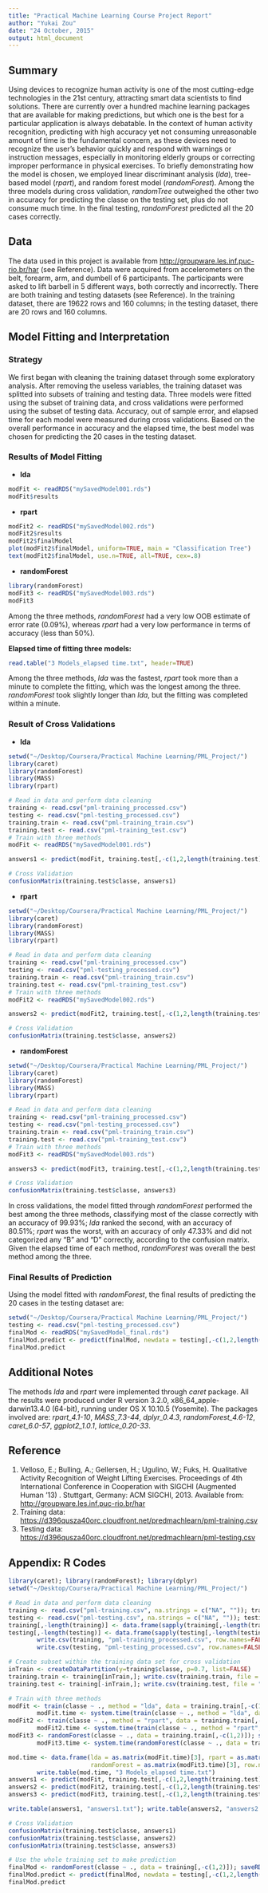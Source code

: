 ```yaml
---
title: "Practical Machine Learning Course Project Report"
author: "Yukai Zou"
date: "24 October, 2015"
output: html_document
---
```

## Summary
Using devices to recognize human activity is one of the most cutting-edge technologies in the 21st century, attracting smart data scientists to find solutions. There are currently over a hundred machine learning packages that are available for making predictions, but which one is the best for a particular application is always debatable. In the context of human activity recognition, predicting with high accuracy yet not consuming unreasonable amount of time is the fundamental concern, as these devices need to recognize the user's behavior quickly and respond with warnings or instruction messages, especially in monitoring elderly groups or correcting improper performance in physical exercises. To briefly demonstrating how the model is chosen, we employed linear discriminant analysis (*lda*), tree-based model (*rpart*), and random forest model (*randomForest*). Among the three models during cross validation, *randomTree* outweighed the other two in accuracy for predicting the classe on the testing set, plus do not consume much time. In the final testing, *randomForest* predicted all the 20 cases correctly.

## Data
The data used in this project is available from <http://groupware.les.inf.puc-rio.br/har> (see Reference). Data were acquired from accelerometers on the belt, forearm, arm, and dumbell of 6 participants. The participants were asked to lift barbell in 5 different ways, both correctly and incorrectly. There are both training and testing datasets (see Reference). In the training dataset, there are 19622 rows and 160 columns; in the testing dataset, there are 20 rows and 160 columns.

## Model Fitting and Interpretation
### Strategy
We first began with cleaning the training dataset through some exploratory analysis. After removing the useless variables, the training dataset was splitted into subsets of training and testing data. Three models were fitted using the subset of training data, and cross validations were performed using the subset of testing data. Accuracy, out of sample error, and elapsed time for each model were measured during cross validations. Based on the overall performance in accuracy and the elapsed time, the best model was chosen for predicting the 20 cases in the testing dataset.

### Results of Model Fitting
- **lda**
```r
modFit <- readRDS("mySavedModel001.rds")
modFit$results
```

- **rpart**
```r
modFit2 <- readRDS("mySavedModel002.rds")
modFit2$results
modFit2$finalModel
plot(modFit2$finalModel, uniform=TRUE, main = "Classification Tree")
text(modFit2$finalModel, use.n=TRUE, all=TRUE, cex=.8)
```

- **randomForest**
```r
library(randomForest)
modFit3 <- readRDS("mySavedModel003.rds")
modFit3
```

Among the three methods, *randomForest* had a very low OOB estimate of error rate (0.09%), whereas *rpart* had a very low performance in terms of accuracy (less than 50%).

**Elapsed time of fitting three models:**
```r
read.table("3 Models_elapsed time.txt", header=TRUE)
```
Among the three methods, *lda* was the fastest, *rpart* took more than a minute to complete the fitting, which was the longest among the three. *randomForest* took slightly longer than *lda*, but the fitting was completed within a minute.

### Result of Cross Validations
- **lda**
```r
setwd("~/Desktop/Coursera/Practical Machine Learning/PML_Project/")
library(caret)
library(randomForest)
library(MASS)
library(rpart)

# Read in data and perform data cleaning
training <- read.csv("pml-training_processed.csv")
testing <- read.csv("pml-testing_processed.csv")
training.train <- read.csv("pml-training_train.csv")
training.test <- read.csv("pml-training_test.csv")
# Train with three methods
modFit <- readRDS("mySavedModel001.rds")

answers1 <- predict(modFit, training.test[,-c(1,2,length(training.test))])

# Cross Validation
confusionMatrix(training.test$classe, answers1)
```

- **rpart**
```r
setwd("~/Desktop/Coursera/Practical Machine Learning/PML_Project/")
library(caret)
library(randomForest)
library(MASS)
library(rpart)

# Read in data and perform data cleaning
training <- read.csv("pml-training_processed.csv")
testing <- read.csv("pml-testing_processed.csv")
training.train <- read.csv("pml-training_train.csv")
training.test <- read.csv("pml-training_test.csv")
# Train with three methods
modFit2 <- readRDS("mySavedModel002.rds")

answers2 <- predict(modFit2, training.test[,-c(1,2,length(training.test))])

# Cross Validation
confusionMatrix(training.test$classe, answers2)
```

- **randomForest**
```r
setwd("~/Desktop/Coursera/Practical Machine Learning/PML_Project/")
library(caret)
library(randomForest)
library(MASS)
library(rpart)

# Read in data and perform data cleaning
training <- read.csv("pml-training_processed.csv")
testing <- read.csv("pml-testing_processed.csv")
training.train <- read.csv("pml-training_train.csv")
training.test <- read.csv("pml-training_test.csv")
# Train with three methods
modFit3 <- readRDS("mySavedModel003.rds")

answers3 <- predict(modFit3, training.test[,-c(1,2,length(training.test))])

# Cross Validation
confusionMatrix(training.test$classe, answers3)
```

In cross validations, the model fitted through *randomForest* performed the best among the three methods, classifying most of the classe correctly with an accuracy of 99.93%; *lda* ranked the second, with an accuracy of 80.51%; *rpart* was the worst, with an accuracy of only 47.33% and did not categorized any "B" and "D" correctly, according to the confusion matrix. Given the elapsed time of each method, *randomForest* was overall the best method among the three.

### Final Results of Prediction
Using the model fitted with *randomForest*, the final results of predicting the 20 cases in the testing dataset are:
```r
setwd("~/Desktop/Coursera/Practical Machine Learning/PML_Project/")
testing <- read.csv("pml-testing_processed.csv")
finalMod <- readRDS("mySavedModel_final.rds")
finalMod.predict <- predict(finalMod, newdata = testing[,-c(1,2,length(testing))])
finalMod.predict
```

## Additional Notes
The methods *lda* and *rpart* were implemented through *caret* package. All the results were produced under R version 3.2.0, x86\_64\_apple-darwin13.4.0 (64-bit), running under OS X 10.10.5 (Yosemite). The packages involved are: *rpart_4.1-10*, *MASS_7.3-44*, *dplyr_0.4.3*, *randomForest_4.6-12*, *caret_6.0-57*, *ggplot2_1.0.1*, *lattice_0.20-33*.

## Reference
1. Velloso, E.; Bulling, A.; Gellersen, H.; Ugulino, W.; Fuks, H. Qualitative Activity Recognition of Weight Lifting Exercises. Proceedings of 4th International Conference in Cooperation with SIGCHI (Augmented Human '13) . Stuttgart, Germany: ACM SIGCHI, 2013. Available from: <http://groupware.les.inf.puc-rio.br/har>
2. Training data: <https://d396qusza40orc.cloudfront.net/predmachlearn/pml-training.csv>
3. Testing data: <https://d396qusza40orc.cloudfront.net/predmachlearn/pml-testing.csv>

## Appendix: R Codes
```r
library(caret); library(randomForest); library(dplyr)
setwd("~/Desktop/Coursera/Practical Machine Learning/PML_Project/")

# Read in data and perform data cleaning
training <- read.csv("pml-training.csv", na.strings = c("NA", "")); training.NAlist <- grep("NA", training); training <- select(training, -training.NAlist)
testing <- read.csv("pml-testing.csv", na.strings = c("NA", "")); testing.NAlist <- grep("NA", testing); testing <- select(testing, -testing.NAlist)
training[,-length(training)] <- data.frame(sapply(training[,-length(training)], as.numeric))
testing[,-length(testing)] <- data.frame(sapply(testing[,-length(testing)], as.numeric))
        write.csv(training, "pml-training_processed.csv", row.names=FALSE)
        write.csv(testing, "pml-testing_processed.csv", row.names=FALSE)

# Create subset within the training data set for cross validation
inTrain <- createDataPartition(y=training$classe, p=0.7, list=FALSE)
training.train <- training[inTrain,]; write.csv(training.train, file = "pml-training_train.csv", row.names = FALSE)
training.test <- training[-inTrain,]; write.csv(training.test, file = "pml-training_test.csv", row.names = FALSE)

# Train with three methods
modFit <- train(classe ~ ., method = "lda", data = training.train[,-c(1,2)]); saveRDS(modFit, "mySavedModel001.rds")
        modFit.time <- system.time(train(classe ~ ., method = "lda", data = training.train[,-c(1,2)]))
modFit2 <- train(classe ~ ., method = "rpart", data = training.train[,-c(1,2)]); saveRDS(modFit2, "mySavedModel002.rds")
        modFit2.time <- system.time(train(classe ~ ., method = "rpart", data = training.train[,-c(1,2)]))
modFit3 <- randomForest(classe ~ ., data = training.train[,-c(1,2)]); saveRDS(modFit3, "mySavedModel003.rds")
        modFit3.time <- system.time(randomForest(classe ~ ., data = training.train[,-c(1,2)]))

mod.time <- data.frame(lda = as.matrix(modFit.time)[3], rpart = as.matrix(modFit2.time)[3], 
                       randomForest = as.matrix(modFit3.time)[3], row.names = "elapsed time (sec)")
        write.table(mod.time, "3 Models_elapsed time.txt")
answers1 <- predict(modFit, training.test[,-c(1,2,length(training.test))])
answers2 <- predict(modFit2, training.test[,-c(1,2,length(training.test))])
answers3 <- predict(modFit3, training.test[,-c(1,2,length(training.test))])

write.table(answers1, "answers1.txt"); write.table(answers2, "answers2.txt"); write.table(answers3, "answers3.txt")

# Cross Validation
confusionMatrix(training.test$classe, answers1)
confusionMatrix(training.test$classe, answers2)
confusionMatrix(training.test$classe, answers3)

# Use the whole training set to make prediction
finalMod <- randomForest(classe ~ ., data = training[,-c(1,2)]); saveRDS(finalMod, "mySavedModel_final.rds")
finalMod.predict <- predict(finalMod, newdata = testing[,-c(1,2,length(testing))])
finalMod.predict
```
